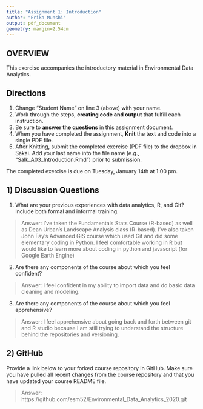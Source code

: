 ```yaml
---
title: "Assignment 1: Introduction"
author: "Erika Munshi"
output: pdf_document
geometry: margin=2.54cm
---
```


## OVERVIEW

This exercise accompanies the introductory material in Environmental Data Analytics. 

## Directions
1. Change "Student Name" on line 3 (above) with your name.
3. Work through the steps, **creating code and output** that fulfill each instruction.
4. Be sure to **answer the questions** in this assignment document.
6. When you have completed the assignment, **Knit** the text and code into a single PDF file.
8. After Knitting, submit the completed exercise (PDF file) to the dropbox in Sakai. Add your last name into the file name (e.g., "Salk_A03_Introduction.Rmd") prior to submission.

The completed exercise is due on Tuesday, January 14th at 1:00 pm.

## 1) Discussion Questions

1. What are your previous experiences with data analytics, R, and Git? Include both formal and informal training.

> Answer: I've taken the Fundamentals Stats Course (R-based) as well as Dean Urban's Landscape Analysis class (R-based). I've also taken John Fay's Advanced GIS course which used Git and did some elementary coding in Python. I feel comfortable working in R but would like to learn more about coding in python and javascript (for Google Earth Engine)

2. Are there any components of the course about which you feel confident?

> Answer: I feel confident in my ability to import data and do basic data cleaning and modeling.

3. Are there any components of the course about which you feel apprehensive?

> Answer: I feel apprehensive about going back and forth between git and R studio because I am still trying to understand the structure behind the repositories and versioning. 


## 2) GitHub

Provide a link below to your forked course repository in GitHub. Make sure you have pulled all recent changes from the course repository  and that you have updated your course README file. 

> Answer: https://github.com/esm52/Environmental_Data_Analytics_2020.git


